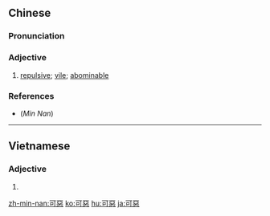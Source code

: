 {{also|可恶}}
==Chinese==
{{zh-forms|s=可恶}}

===Pronunciation===
{{zh-pron
|m=kěwù
|c=ho2 wu3
|mn=khó-òⁿ/khóⁿ-òⁿ
|cat=a
}}

===Adjective===
{{zh-adj}}

# [[repulsive]]; [[vile]]; [[abominable]]

===References===
*(''Min Nan'') {{thcwd|1560}}

----

==Vietnamese==
{{vi-hantutab}}

===Adjective===
{{vi-hantu|pos=adjective}}

# {{han tu form of|khả ố|detestable}}

[[zh-min-nan:可惡]]
[[ko:可惡]]
[[hu:可惡]]
[[ja:可惡]]
